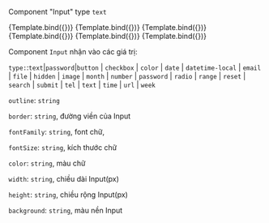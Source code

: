 
<Meta title="MDX/Atoms/Input/Input" component={Input} />


Component "Input" type `text`

<Canvas>
  <Story
    name="Input text"
    args={{
      placeholder: "Type in text...",
      width: "250px",
      height: "40px",
      fontSize: "16px",
      color: "black",
      type: "text",
    }}
  >
    {Template.bind({})}
  </Story>
  <Story
    name="Input password"
    args={{
      placeholder: "Type in password...",
      width: "250px",
      height: "40px",
      fontSize: "16px",
      color: "black",
      type: "password",
    }}
  >
    {Template.bind({})}
  </Story>
  <Story
    name="Input email"
    args={{
      placeholder: "Type in email...",
      width: "250px",
      height: "40px",
      fontSize: "16px",
      color: "black",
      type: "email",
    }}
  >
    {Template.bind({})}
  </Story>
  <Story
    name="Input date"
    args={{
      placeholder: "Type in date...",
      width: "250px",
      height: "40px",
      fontSize: "16px",
      color: "black",
      type: "date",
    }}
  >
    {Template.bind({})}
  </Story>
  <Story
    name="Input range"
    args={{
      placeholder: "Type in range...",
      width: "250px",
      height: "40px",
      fontSize: "16px",
      color: "black",
      type: "range",
    }}
  >
    {Template.bind({})}
  </Story>
  <Story
    name="Input week"
    args={{
      placeholder: "Type in week...",
      width: "250px",
      height: "40px",
      fontSize: "16px",
      color: "black",
      type: "week",
    }}
  >
    {Template.bind({})}
  </Story>
</Canvas>

Component `Input` nhận vào các giá trị:

`type:`:`text`|`password`|`button`
| `checkbox`
| `color`
| `date`
| `datetime-local`
| `email`
| `file`
| `hidden`
| `image`
| `month`
| `number`
| `password`
| `radio`
| `range`
| `reset`
| `search`
| `submit`
| `tel`
| `text`
| `time`
| `url`
| `week`

`outline`: `string`

`border`: `string`, đường viền của Input

`fontFamily`: `string`, font chữ,

`fontSize`: `string`, kích thước chữ

`color`: `string`, màu chữ

`width`: `string`, chiều dài Input(px)

`height`: `string`, chiều rộng Input(px)

`background`: `string`, màu nền Input
